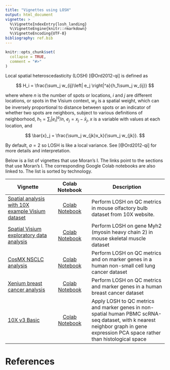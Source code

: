 ```yaml
---
title: "Vignettes using LOSH"
output: html_document
vignette: >
  %\VignetteIndexEntry{losh_landing}
  %\VignetteEngine{knitr::rmarkdown}
  %\VignetteEncoding{UTF-8}
bibliography: ref.bib
---
```


```r
knitr::opts_chunk$set(
  collapse = TRUE,
  comment = "#>"
)
```

Local spatial heteroscedasticity (LOSH) [@Ord2012-qi] is defined as

$$
H_i = \frac{\sum_j w_{ij}\left| e_j \right|^a}{h_1\sum_j w_{ij}}
$$

where where $n$ is the number of spots or locations, $i$ and $j$ are different locations, or spots in the Visium context, $w_{ij}$ is a spatial weight, which can be inversely proportional to distance between spots or an indicator of whether two spots are neighbors, subject to various definitions of neighborhood, $h_1 = \sum_i \left| e_i \right|^a/n$, $e_j = x_j - \bar{x}_j$, $x$ is a variable with values at each location, and

$$
\bar{x}_j = \frac{\sum_j w_{jk}x_k}{\sum_j w_{jk}}.
$$

By default, $a = 2$ so LOSH is like a local variance. See [@Ord2012-qi] for more details and interpretation. 

Below is a list of vignettes that use Moran's I. The links point to the sections that use Moran's I. The corresponding Google Colab notebooks are also linked to. The list is sorted by technology.

| Vignette | Colab Notebook | Description |
|--------------------|:---------------:|---------------------------------|
| [Spatial analysis with 10X example Visium dataset](https://pachterlab.github.io/voyager/articles/visium_10x_spatial.html#spatial-autocorrelation-of-qc-metrics) | [Colab Notebook](https://colab.research.google.com/github/pachterlab/voyager/blob/documentation/vignettes/visium_10x.ipynb) | Perform LOSH on QC metrics in mouse olfactory bulb dataset from 10X website.
| [Spatial Visium exploratory data analysis](https://pachterlab.github.io/voyager/articles/vig2_visium.html#losh) | [Colab Notebook](https://colab.research.google.com/github/pachterlab/voyager/blob/documentation/vignettes/vig2_visium.ipynb) | Perform LOSH on gene Myh2 (myosin heavy chain 2) in mouse skeletal muscle dataset
| [CosMX NSCLC analysis](https://pachterlab.github.io/voyager/articles/vig4_cosmx.html#local-spatial-statistics-of-marker-genes) | [Colab Notebook](https://colab.research.google.com/github/pachterlab/voyager/blob/documentation/vignettes/vig4_cosmx.ipynb) | Perform LOSH on QC metrics and on marker genes in a human non-small cell lung cancer dataset
| [Xenium breast cancer analysis](https://pachterlab.github.io/voyager/articles/vig5_xenium.html#local-spatial-statistics-of-marker-genes) | [Colab Notebook](https://colab.research.google.com/github/pachterlab/voyager/blob/documentation/vignettes/vig5_xenium.ipynb) | Perform LOSH on QC metrics and marker genes in a human breast cancer dataset
| [10X v3 Basic](https://pachterlab.github.io/voyager/articles/nonspatial.html#losh) | [Colab Notebook](https://colab.research.google.com/github/pachterlab/voyager/blob/documentation/vignettes/nonspatial.ipynb) | Apply LOSH to QC metrics and marker genes in non-spatial human PBMC scRNA-seq dataset, with k nearest neighbor graph in gene expression PCA space rather than histological space

# References
